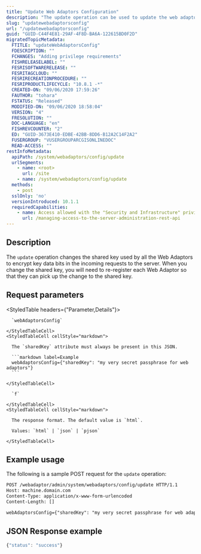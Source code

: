 ```yaml
---
title: "Update Web Adaptors Configuration"
description: "The update operation can be used to update the web adaptor's shared key."
slug: "updatewebadaptorsconfig"
url: "/updatewebadaptorsconfig"
guid: "GUID-C44F4E81-29AF-4F8D-BA6A-122615BD0F2D"
migratedTopicMetadata:
  FTITLE: "updateWebAdaptorsConfig"
  FDESCRIPTION: ""
  FCHANGES: "Adding privilege requirements"
  FISHRELEASELABEL: ""
  FESRISOFTWARERELEASE: ""
  FESRITAGCLOUD: ""
  FESRIRECREATIONPROCEDURE: ""
  FESRIPRODUCTLIFECYCLE: "10.8.1 -*"
  CREATED-ON: "09/06/2020 17:59:26"
  FAUTHOR: "tohara"
  FSTATUS: "Released"
  MODIFIED-ON: "09/06/2020 18:58:04"
  VERSION: "4"
  FRESOLUTION: ""
  DOC-LANGUAGE: "en"
  FISHREVCOUNTER: "2"
  ED: "GUID-3673E410-EDBE-42BB-8DD6-B12A2C14F2A2"
  FUSERGROUP: "VUSERGROUPARCGISONLINEDOC"
  READ-ACCESS: ""
restInfoMetadata:
  apiPath: /system/webadaptors/config/update
  urlSegments:
    - name: <root>
      url: /site
    - name: /system/webadaptors/config/update
  methods:
    - post
  sslOnly: 'no'
  versionIntroduced: 10.1.1
  requiredCapabilities:
    - name: Access allowed with the "Security and Infrastructure" privilege
      url: /managing-access-to-the-server-administration-rest-api
---
```


## Description

The `update` operation changes the shared key used by all the Web Adaptors to encrypt key data bits in the incoming requests to the server. When you change the shared key, you will need to re-register each Web Adaptor so that they can pick up the change to the shared key.


##  Request parameters

<StyledTable headers={"Parameter,Details"}>
  <StyledTableRow>
    <StyledTableCell cellStyle="markdown">

      `webAdaptorsConfig` 

    </StyledTableCell>
    <StyledTableCell cellStyle="markdown">

      The `sharedKey` attribute must always be present in this JSON.

      ```markdown label=Example
      webAdaptorsConfig={"sharedKey": "my very secret passphrase for web adaptors"}
      ```

    </StyledTableCell>
  </StyledTableRow>
  <StyledTableRow>
    <StyledTableCell cellStyle="markdown">

      `f` 

    </StyledTableCell>
    <StyledTableCell cellStyle="markdown">

      The response format. The default value is `html`.

      Values: `html` | `json` | `pjson`

    </StyledTableCell>
  </StyledTableRow>
</StyledTable>


## Example usage

The following is a sample POST request for the `update` operation:

```markdown
POST /webadaptor/admin/system/webadaptors/config/update HTTP/1.1
Host: machine.domain.com
Content-Type: application/x-www-form-urlencoded
Content-Length: []

webAdaptorsConfig={"sharedKey": "my very secret passphrase for web adaptors"}&f=pjson
```

## JSON Response example

```javascript
{"status": "success"}
```